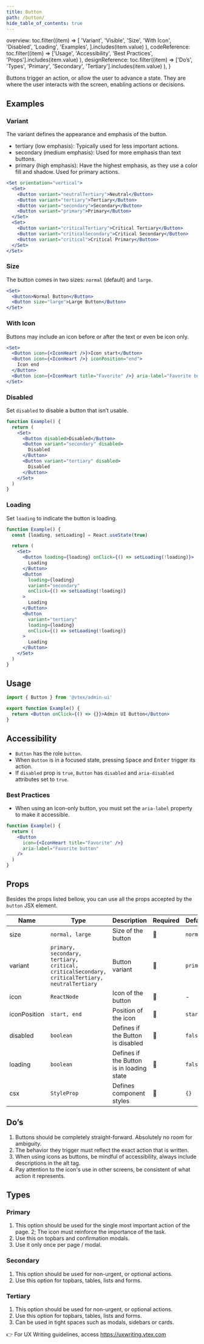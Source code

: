 ```yaml
---
title: Button
path: /button/
hide_table_of_contents: true
---
```



  overview: toc.filter((item) =>
    [
      'Variant',
      'Visible',
      'Size',
      'With Icon',
      'Disabled',
      'Loading',
      'Examples',
    ].includes(item.value)
  ),
  codeReference: toc.filter((item) =>
    ['Usage', 'Accessibility', 'Best Practices', 'Props'].includes(item.value)
  ),
  designReference: toc.filter((item) =>
    ['Do’s', 'Types', 'Primary', 'Secondary', 'Tertiary'].includes(item.value)
  ),
}

<Page toc={tabToc} hasTabs>
<Panel id="overview">

Buttons trigger an action, or allow the user to advance a state. They are where the user interacts with the screen, enabling actions or decisions.

## Examples

### Variant

The variant defines the appearance and emphasis of the button.

- tertiary (low emphasis): Typically used for less important actions.
- secondary (medium emphasis): Used for more emphasis than text buttons.
- primary (high emphasis): Have the highest emphasis, as they use a color fill and shadow. Used for primary actions.

```jsx live
<Set orientation="vertical">
  <Set>
    <Button variant="neutralTertiary">Neutral</Button>
    <Button variant="tertiary">Tertiary</Button>
    <Button variant="secondary">Secondary</Button>
    <Button variant="primary">Primary</Button>
  </Set>
  <Set>
    <Button variant="criticalTertiary">Critical Tertiary</Button>
    <Button variant="criticalSecondary">Critical Secondary</Button>
    <Button variant="critical">Critical Primary</Button>
  </Set>
</Set>
```

### Size

The button comes in two sizes: `normal` (default) and `large`.

```jsx live
<Set>
  <Button>Normal Button</Button>
  <Button size="large">Large Button</Button>
</Set>
```

### With Icon

Buttons may include an icon before or after the text or even be icon only.

```jsx live
<Set>
  <Button icon={<IconHeart />}>Icon start</Button>
  <Button icon={<IconHeart />} iconPosition="end">
    Icon end
  </Button>
  <Button icon={<IconHeart title="Favorite" />} aria-label="Favorite button" />
</Set>
```

### Disabled

Set `disabled` to disable a button that isn’t usable.

```jsx live
function Example() {
  return (
    <Set>
      <Button disabled>Disabled</Button>
      <Button variant="secondary" disabled>
        Disabled
      </Button>
      <Button variant="tertiary" disabled>
        Disabled
      </Button>
    </Set>
  )
}
```

### Loading

Set `loading` to indicate the button is loading.

```jsx live
function Example() {
  const [loading, setLoading] = React.useState(true)

  return (
    <Set>
      <Button loading={loading} onClick={() => setLoading(!loading)}>
        Loading
      </Button>
      <Button
        loading={loading}
        variant="secondary"
        onClick={() => setLoading(!loading)}
      >
        Loading
      </Button>
      <Button
        variant="tertiary"
        loading={loading}
        onClick={() => setLoading(!loading)}
      >
        Loading
      </Button>
    </Set>
  )
}
```

</Panel>
<Panel id="codeReference">

## Usage

```jsx isStatic
import { Button } from '@vtex/admin-ui'

export function Example() {
  return <Button onClick={() => {}}>Admin UI Button</Button>
}
```

## Accessibility

- `Button` has the role `button`.
- When `Button` is in a focused state, pressing <kbd>Space</kbd> and <kbd>Enter</kbd> trigger its action.
- If `disabled` prop is `true`, `Button` has `disabled` and `aria-disabled` attributes set to `true`.

### Best Practices

- When using an Icon-only button, you must set the `aria-label` property to make it accessible.

```jsx isStatic
function Example() {
  return (
    <Button
      icon={<IconHeart title="Favorite" />}
      aria-label="Favorite button"
    />
  )
}
```

## Props

Besides the props listed bellow, you can use all the props accepted by the `button` JSX element.

| Name         | Type                                                                                           | Description                               | Required | Default   |
| ------------ | ---------------------------------------------------------------------------------------------- | ----------------------------------------- | -------- | --------- |
| size         | `normal, large`                                                                                | Size of the button                        | 🚫       | `normal`  |
| variant      | `primary, secondary, tertiary, critical, criticalSecondary, criticalTertiary, neutralTertiary` | Button variant                            | 🚫       | `primary` |
| icon         | `ReactNode`                                                                                    | Icon of the button                        | 🚫       | -         |
| iconPosition | `start, end`                                                                                   | Position of the icon                      | 🚫       | `start`   |
| disabled     | `boolean`                                                                                      | Defines if the Button is disabled         | 🚫       | `false`   |
| loading      | `boolean`                                                                                      | Defines if the Button is in loading state | 🚫       | `false`   |
| csx          | `StyleProp`                                                                                    | Defines component styles                  | 🚫       | `{}`      |

</Panel>
<Panel id="designReference">

## Do’s

1. Buttons should be completely straight-forward. Absolutely no room for ambiguity.
2. The behavior they trigger must reflect the exact action that is written.
3. When using icons as buttons, be mindful of accessibility, always include descriptions in the alt tag.
4. Pay attention to the icon's use in other screens, be consistent of what action it represents.

## Types

### Primary

1. This option should be used for the single most important action of the page.
   2; The icon must reinforce the importance of the task.
2. Use this on topbars and confirmation modals.
3. Use it only once per page / modal.

### Secondary

1. This option should be used for non-urgent, or optional actions.
2. Use this option for topbars, tables, lists and forms.

### Tertiary

1. This option should be used for non-urgent, or optional actions.
2. Use this option for topbars, tables, lists and forms.
3. Can be used in tight spaces such as modals, sidebars or cards.

👉 For UX Writing guidelines, access https://uxwriting.vtex.com

</Panel>
</Page>
